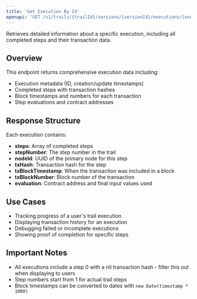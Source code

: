 ```yaml
---
title: 'Get Execution By Id'
openapi: 'GET /v1/trails/{trailId}/versions/{versionId}/executions/{executionId}'
---
```


Retrieves detailed information about a specific execution, including all completed steps and their transaction data.

## Overview

This endpoint returns comprehensive execution data including:
- Execution metadata (ID, creation/update timestamps)
- Completed steps with transaction hashes
- Block timestamps and numbers for each transaction
- Step evaluations and contract addresses

## Response Structure

Each execution contains:
- **steps**: Array of completed steps
- **stepNumber**: The step number in the trail
- **nodeId**: UUID of the primary node for this step  
- **txHash**: Transaction hash for the step
- **txBlockTimestamp**: When the transaction was included in a block
- **txBlockNumber**: Block number of the transaction
- **evaluation**: Contract address and final input values used

## Use Cases

- Tracking progress of a user's trail execution
- Displaying transaction history for an execution
- Debugging failed or incomplete executions
- Showing proof of completion for specific steps

## Important Notes

- All executions include a step 0 with a nil transaction hash - filter this out when displaying to users
- Step numbers start from 1 for actual trail steps
- Block timestamps can be converted to dates with `new Date(timestamp * 1000)` 